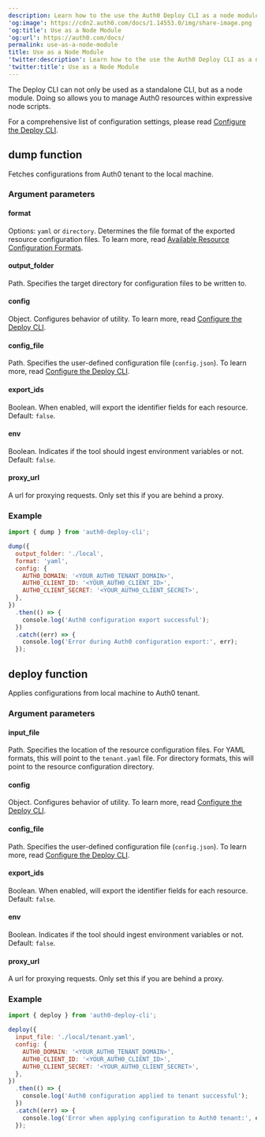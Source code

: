 ```yaml
---
description: Learn how to the use the Auth0 Deploy CLI as a node module.
'og:image': https://cdn2.auth0.com/docs/1.14553.0/img/share-image.png
'og:title': Use as a Node Module
'og:url': https://auth0.com/docs/
permalink: use-as-a-node-module
title: Use as a Node Module
'twitter:description': Learn how to the use the Auth0 Deploy CLI as a node module.
'twitter:title': Use as a Node Module
---
```

The Deploy CLI can not only be used as a standalone CLI, but as a node module. Doing so allows you to manage Auth0 resources within expressive node scripts.

For a comprehensive list of configuration settings, please read [Configure the Deploy CLI](/docs/deploy-monitor/deploy-cli-tool/configure-the-deploy-cli).

## dump function

Fetches configurations from Auth0 tenant to the local machine.

### Argument parameters

#### format

Options: `yaml` or `directory`. Determines the file format of the exported resource configuration files. To learn more, read [Available Resource Configuration Formats](/docs/deploy-monitor/deploy-cli-tool/available-resource-configuration-formats).

#### output_folder

Path. Specifies the target directory for configuration files to be written to.

#### config

Object. Configures behavior of utility. To learn more, read [Configure the Deploy CLI](/docs/deploy-monitor/deploy-cli-tool/configure-the-deploy-cli).

#### config_file

Path. Specifies the user-defined configuration file (`config.json`). To learn more, read [Configure the Deploy CLI](/docs/deploy-monitor/deploy-cli-tool/configure-the-deploy-cli).

#### export_ids

Boolean. When enabled, will export the identifier fields for each resource. Default: `false`.

#### env

Boolean. Indicates if the tool should ingest environment variables or not. Default: `false`.

#### proxy_url

A url for proxying requests. Only set this if you are behind a proxy.

### Example

```jsx lines
import { dump } from 'auth0-deploy-cli';

dump({
  output_folder: './local',
  format: 'yaml',
  config: {
    AUTH0_DOMAIN: '<YOUR_AUTH0_TENANT_DOMAIN>',
    AUTH0_CLIENT_ID: '<YOUR_AUTH0_CLIENT_ID>',
    AUTH0_CLIENT_SECRET: '<YOUR_AUTH0_CLIENT_SECRET>',
  },
})
  .then(() => {
    console.log('Auth0 configuration export successful');
  })
  .catch((err) => {
    console.log('Error during Auth0 configuration export:', err);
  });
```






## deploy function

Applies configurations from local machine to Auth0 tenant.

### Argument parameters

#### input_file

Path. Specifies the location of the resource configuration files. For YAML formats, this will point to the `tenant.yaml` file. For directory formats, this will point to the resource configuration directory.

#### config

Object. Configures behavior of utility. To learn more, read [Configure the Deploy CLI](/docs/deploy-monitor/deploy-cli-tool/configure-the-deploy-cli).

#### config_file

Path. Specifies the user-defined configuration file (`config.json`). To learn more, read [Configure the Deploy CLI](/docs/deploy-monitor/deploy-cli-tool/configure-the-deploy-cli).

#### export_ids

Boolean. When enabled, will export the identifier fields for each resource. Default: `false`.

#### env

Boolean. Indicates if the tool should ingest environment variables or not. Default: `false`.

#### proxy_url

A url for proxying requests. Only set this if you are behind a proxy.

### Example

```jsx lines
import { deploy } from 'auth0-deploy-cli';

deploy({
  input_file: './local/tenant.yaml',
  config: {
    AUTH0_DOMAIN: '<YOUR_AUTH0_TENANT_DOMAIN>',
    AUTH0_CLIENT_ID: '<YOUR_AUTH0_CLIENT_ID>',
    AUTH0_CLIENT_SECRET: '<YOUR_AUTH0_CLIENT_SECRET>',
  },
})
  .then(() => {
    console.log('Auth0 configuration applied to tenant successful');
  })
  .catch((err) => {
    console.log('Error when applying configuration to Auth0 tenant:', err);
  });
```



